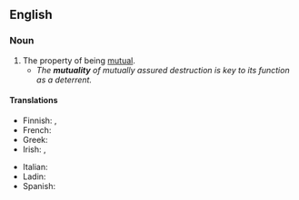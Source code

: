 ==English==

===Noun===
{{en-noun|~|mutualities}}

# The property of being [[mutual]].
#* ''The '''mutuality''' of mutually assured destruction is key to its function as a deterrent.''

====Translations====
{{trans-top|the property of being mutual}}
* Finnish: {{t+|fi|molemminpuolisuus}}, {{t+|fi|vastavuoroisuus}}
* French: {{t+|fr|mutualité|f}}
* Greek: {{t+|el|αμοιβαιότητα|f}}
* Irish: {{t|ga|cómhalartacht|f}}, {{t|ga|frithpháirteachas|m}} {{qualifier|commerce, finance}}
{{trans-mid}}
* Italian: {{t|it|mutualità|f}}
* Ladin: {{t|lld|mutualità|f}}
* Spanish: {{t+|es|mutualidad|f}}
{{trans-bottom}}